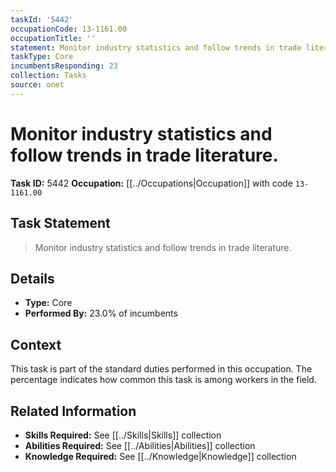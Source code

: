 ```yaml
---
taskId: '5442'
occupationCode: 13-1161.00
occupationTitle: ''
statement: Monitor industry statistics and follow trends in trade literature.
taskType: Core
incumbentsResponding: 23
collection: Tasks
source: onet
---
```

# Monitor industry statistics and follow trends in trade literature.

**Task ID:** 5442
**Occupation:** [[../Occupations|Occupation]] with code `13-1161.00`

## Task Statement

> Monitor industry statistics and follow trends in trade literature.

## Details

- **Type:** Core
- **Performed By:** 23.0% of incumbents

## Context

This task is part of the standard duties performed in this occupation. The percentage indicates how common this task is among workers in the field.

## Related Information

- **Skills Required:** See [[../Skills|Skills]] collection
- **Abilities Required:** See [[../Abilities|Abilities]] collection
- **Knowledge Required:** See [[../Knowledge|Knowledge]] collection
